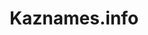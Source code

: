 ﻿---
title: "Kaznames.info"
description: "My website on the most popular girl's names in Kazakhstan from 1938 to 2025"
image: "images/alper-art-umtodJuUPGs-unsplash.jpg"
gradientFrom: "rgba(0, 0, 0, 0.5)"
gradientTo: "rgba(0, 0, 0, 0.1)"
link: "/Personal-website/kaznames"
cta: "Discover More"
order: 3
---
